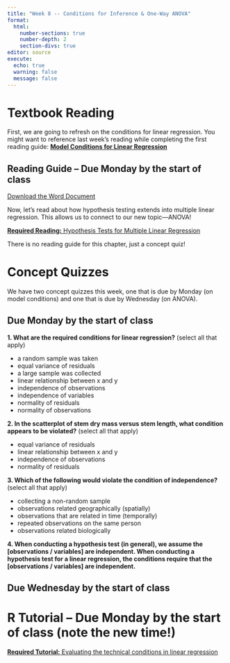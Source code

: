 ```yaml
---
title: "Week 8 -- Conditions for Inference & One-Way ANOVA"
format: 
  html: 
    number-sections: true
    number-depth: 2
    section-divs: true
editor: source
execute: 
  echo: true
  warning: false
  message: false
---
```


# Textbook Reading

First, we are going to refresh on the conditions for linear regression. You 
might want to reference last week's reading while completing the first reading
guide: [**Model Conditions for Linear Regression**](chapters/week7-reading2.qmd)

::: callout-note
## Reading Guide -- Due Monday by the start of class

[Download the Word Document](reading-guide/week8-reading1.docx)
:::

Now, let's read about how hypothesis testing extends into multiple linear
regression. This allows us to connect to our new topic---ANOVA! 

[**Required Reading:** Hypothesis Tests for Multiple Linear Regression](chapters/week8-reading-mlr.html)

::: callout-important
There is no reading guide for this chapter, just a concept quiz! 
:::

# Concept Quizzes

We have two concept quizzes this week, one that is due by Monday (on model
conditions) and one that is due by Wednesday (on ANOVA). 

## Due Monday by the start of class

**1. What are the required conditions for linear regression?** (select all that apply)

-   a random sample was taken
-   equal variance of residuals
-   a large sample was collected
-   linear relationship between x and y
-   independence of observations
-   independence of variables
-   normality of residuals
-   normality of observations

**2. In the scatterplot of stem dry mass versus stem length, what condition appears to be violated?** (select all that apply)

-   equal variance of residuals
-   linear relationship between x and y
-   independence of observations
-   normality of residuals

**3. Which of the following would violate the condition of independence?** (select all that apply)

-   collecting a non-random sample
-   observations related geographically (spatially)
-   observations that are related in time (temporally)
-   repeated observations on the same person
-   observations related biologically

**4. When conducting a hypothesis test (in general), we assume the \[observations / variables\] are independent. When conducting a hypothesis test for a linear regression, the conditions require that the \[observations / variables\] are independent.**

## Due Wednesday by the start of class


# R Tutorial -- Due Monday by the start of class (note the new time!)

[**Required Tutorial:** Evaluating the technical conditions in linear regression](https://openintro.shinyapps.io/ims-06-model-infer-04/)



